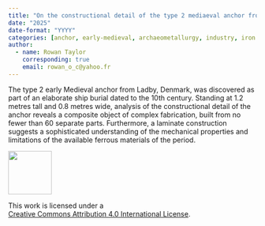 ```yaml
---
title: "On the constructional detail of the type 2 mediaeval anchor from Ladby, Denmark"
date: "2025"
date-format: "YYYY"
categories: [anchor, early-medieval, archaeometallurgy, industry, iron working, forge, longship, seafaring]
author: 
  - name: Rowan Taylor
    corresponding: true
    email: rowan_o_c@yahoo.fr
---
```


The type 2 early Medieval anchor from Ladby, Denmark, was discovered as part of an elaborate ship burial dated to the 10th century. Standing at 1.2 metres tall and 0.8 metres wide, analysis of the constructional detail of the anchor reveals a composite object of complex fabrication, built from no fewer than 60 separate parts. Furthermore, a laminate construction suggests a sophisticated understanding of the mechanical properties and limitations of the available ferrous materials of the period.

::: {layout="[ 20 , 85 ]"}

::: {#column-image}
[![](https://i.creativecommons.org/l/by/4.0/88x31.png){width=88}](http://creativecommons.org/licenses/by/4.0/)
:::

::: {#column-text}
This work is licensed under a<br>[Creative Commons Attribution 4.0 International License](https://creativecommons.org/licenses/by/4.0/).
:::

:::
